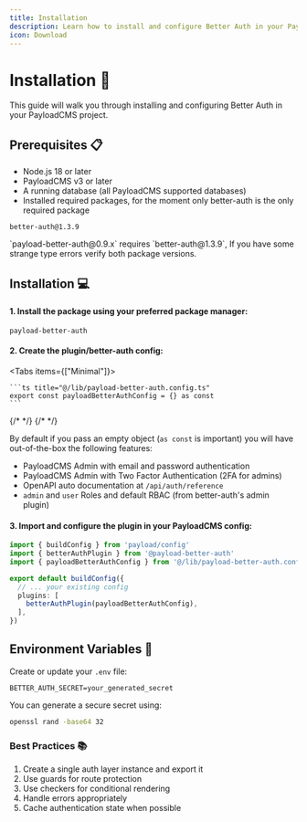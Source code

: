 ```yaml
---
title: Installation
description: Learn how to install and configure Better Auth in your PayloadCMS project
icon: Download
---
```


# Installation 🚀

This guide will walk you through installing and configuring Better Auth in your PayloadCMS project.

## Prerequisites 📋

- Node.js 18 or later
- PayloadCMS v3 or later
- A running database (all PayloadCMS supported databases)
- Installed required packages, for the moment only better-auth is the only required package

```package-install
better-auth@1.3.9
```

<Callout type="info" title="Better Auth Version Compatibility">
  `payload-better-auth@0.9.x` requires `better-auth@1.3.9`,
  If you have some strange type errors verify both package versions.
</Callout>

## Installation 💻


#### 1. Install the package using your preferred package manager:

```package-install
payload-better-auth
```

#### 2. Create the plugin/better-auth config:

<Tabs items={["Minimal"]}>
  <Tab value="minimal" title="Minimal">

    ```ts title="@/lib/payload-better-auth.config.ts"
    export const payloadBetterAuthConfig = {} as const
    ```
  </Tab>
</Tabs>

<Cards>
  <Card
    title="Configuration Guide"
    href="./configuration/plugin-options"
    description="Learn about all available configuration options"
  />
  {/* <Card
    title="Authentication Strategies"
    href="./features/authentication-strategies"
    description="Explore available authentication methods"
  /> */}
  {/* <Card
    title="Security Best Practices"
    href="./advanced/security"
    description="Follow security guidelines for your implementation"
  /> */}
</Cards>

By default if you pass an empty object (`as const` is important) you will have out-of-the-box the following features:

- PayloadCMS Admin with email and password authentication
- PayloadCMS Admin with Two Factor Authentication (2FA for admins)
- OpenAPI auto documentation at `/api/auth/reference`
- `admin` and `user` Roles and default RBAC (from better-auth's admin plugin)

#### 3. Import and configure the plugin in your PayloadCMS config:

```ts title="@/payload.config.ts"
import { buildConfig } from 'payload/config'
import { betterAuthPlugin } from '@payload-better-auth'
import { payloadBetterAuthConfig } from '@/lib/payload-better-auth.config'

export default buildConfig({
  // ... your existing config
  plugins: [
    betterAuthPlugin(payloadBetterAuthConfig),
  ],
})
```

## Environment Variables 🔑

Create or update your `.env` file:

```
BETTER_AUTH_SECRET=your_generated_secret
```

You can generate a secure secret using:
```bash
openssl rand -base64 32
```

### Best Practices 📚

1. Create a single auth layer instance and export it
2. Use guards for route protection
3. Use checkers for conditional rendering
4. Handle errors appropriately
5. Cache authentication state when possible
